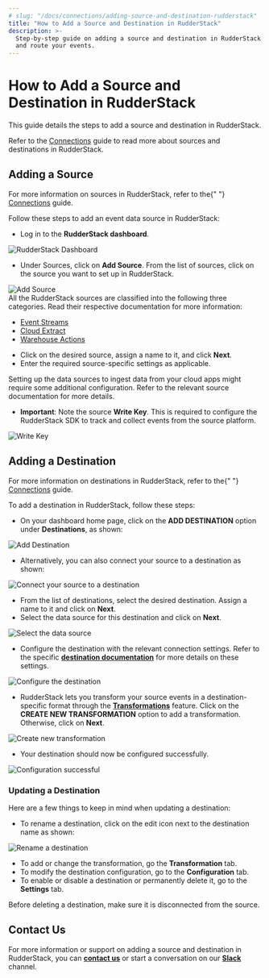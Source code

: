 ```yaml
---
# slug: "/docs/connections/adding-source-and-destination-rudderstack"
title: "How to Add a Source and Destination in RudderStack"
description: >-
  Step-by-step guide on adding a source and destination in RudderStack to track
  and route your events.
---
```


# How to Add a Source and Destination in RudderStack

This guide details the steps to add a source and destination in RudderStack.

<div class="successBlock">
  Refer to the <a href="../connections">Connections</a> guide to read more about
  sources and destinations in RudderStack.
</div>

## Adding a Source

<div class="successBlock">
  For more information on sources in RudderStack, refer to the{" "}
  <a href="../connections">Connections</a> guide.
</div>

Follow these steps to add an event data source in RudderStack:

- Log in to the **RudderStack dashboard**.

<!-- <img src="../../images/assets/1 (26).png" /> -->

<img src="../../images/assets/1 (26).png" alt="RudderStack Dashboard" />
<span class="imageTitle"></span>

- Under Sources, click on **Add Source**. From the list of sources, click on the source you want to set up in RudderStack.

<!-- <img src="../../images/assets/2 (30).png" /> -->

<img src="../../images/assets/2 (30).png" alt="Add Source" />

<div class="successBlock">
  All the RudderStack sources are classified into the following three
  categories. Read their respective documentation for more information:
  <ul>
    <li>
      <a href="../stream-sources">Event Streams</a>
    </li>
    <li>
      <a href="../cloud-extract-sources">Cloud Extract</a>
    </li>
    <li>
      <a href="../warehouse-actions">Warehouse Actions</a>
    </li>
  </ul>
</div>

- Click on the desired source, assign a name to it, and click **Next**.
- Enter the required source-specific settings as applicable.

<div class="warningBlock">
  Setting up the data sources to ingest data from your cloud apps might require
  some additional configuration. Refer to the relevant source documentation for
  more details.
</div>

- **Important**: Note the source **Write Key**. This is required to configure the RudderStack SDK to track and collect events from the source platform.

<!-- <img src="../../images/assets/latest.png" /> -->

<img src="../../images/assets/latest.png" alt="Write Key" />

## Adding a Destination

<div class="successBlock">
  For more information on destinations in RudderStack, refer to the{" "}
  <a href="../connections">Connections</a> guide.
</div>

To add a destination in RudderStack, follow these steps:

- On your dashboard home page, click on the **ADD DESTINATION** option under **Destinations**, as shown:

<!-- <img src="../../images/assets/1 (27).png" /> -->

<img src="../../images/assets/1 (27).png" alt="Add Destination" />
<span class="imageTitle"></span>

- Alternatively, you can also connect your source to a destination as shown:

<!-- <img src="../../images/assets/latest-1.png" /> -->

<img
  src="../../images/assets/latest-1.png"
  alt="Connect your source to a destination"
/>
<span class="imageTitle"></span>

- From the list of destinations, select the desired destination. Assign a name to it and click on **Next**.
- Select the data source for this destination and click on **Next**.

<!-- <img src="../../images/assets/screen-shot-2021-05-19-at-4.54.30-pm.png" /> -->

<img
  src="../../images/assets/screen-shot-2021-05-19-at-4.54.30-pm.png"
  alt="Select the data source"
/>
<span class="imageTitle"></span>

- Configure the destination with the relevant connection settings. Refer to the specific [**destination documentation**](../destinations/) for more details on these settings.

<!-- <img src="../../images/assets/ga1 (1).png" /> -->

<img src="../../images/assets/ga1 (1).png" alt="Configure the destination" />
<span class="imageTitle"></span>

- RudderStack lets you transform your source events in a destination-specific format through the [**Transformations**](../adding-a-new-user-transformation-in-rudderstack/) feature. Click on the **CREATE NEW TRANSFORMATION** option to add a transformation. Otherwise, click on **Next**.

<!-- <img src="../../images/assets/screen-shot-2021-05-19-at-5.01.56-pm (1).png" /> -->

<img
  src="../../images/assets/screen-shot-2021-05-19-at-5.01.56-pm (1).png"
  alt="Create new transformation"
/>
<span class="imageTitle"></span>

- Your destination should now be configured successfully.

<!-- <img src="../../images/assets/latest23.png" /> -->

<img src="../../images/assets/latest23.png" alt="Configuration successful" />

### Updating a Destination

Here are a few things to keep in mind when updating a destination:

- To rename a destination, click on the edit icon next to the destination name as shown:

<!-- <img src="../../images/assets/screen-shot-2021-08-25-at-11.18.08-am.png" /> -->

<img
  src="../../images/assets/screen-shot-2021-08-25-at-11.18.08-am.png"
  alt="Rename a destination"
/>
<span class="imageTitle"></span>

- To add or change the transformation, go the **Transformation** tab.
- To modify the destination configuration, go to the **Configuration** tab.
- To enable or disable a destination or permanently delete it, go to the **Settings** tab.

<div class="warningBlock">
  Before deleting a destination, make sure it is disconnected from the source.
</div>

## Contact Us

For more information or support on adding a source and destination in RudderStack, you can [**contact us**](mailto:%20docs@rudderstack.com) or start a conversation on our [**Slack**](https://rudderstack.com/join-rudderstack-slack-community) channel.
